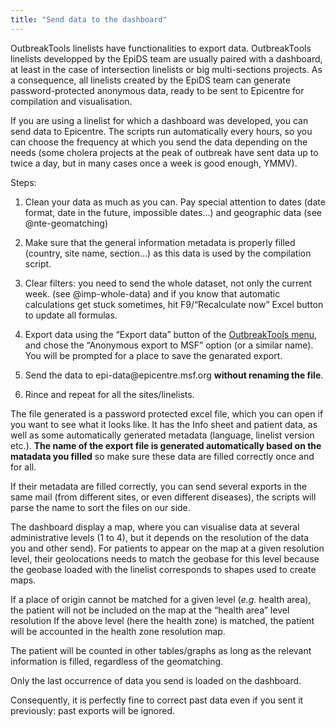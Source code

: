 ```yaml
---
title: "Send data to the dashboard"
---
```


OutbreakTools linelists have functionalities to export data. OutbreakTools linelists developped by the EpiDS team are usually paired with a dashboard, at least in the case of intersection linelists or big multi-sections  projects. As a consequence, all linelists created by the EpiDS team can generate password-protected anonymous data, ready to be sent to Epicentre for compilation and visualisation.

If you are using a linelist for which a dashboard was developed, you can send data to Epicentre. The scripts run automatically every hours, so you can choose the frequency at which you send the data depending on the needs (some cholera projects at the peak of outbreak have sent data up to twice a day, but in many cases once a week is good enough, YMMV).

Steps:

1.	Clean your data as much as you can. Pay special attention to dates (date format, date in the future, impossible dates...) and geographic data (see @nte-geomatching)

2.	Make sure that the general information metadata is properly filled (country, site name, section…) as this data is used by the compilation script.

3. Clear filters: you need to send the whole dataset, not only the current week. (see @imp-whole-data) and if you know that automatic calculations get stuck sometimes, hit F9/"Recalculate now" Excel button to update all formulas.

4.	Export data using the "Export data" button of the [OutbreakTools menu](../reference/ribbons.qmd#sec-export-data), and chose the “Anonymous export to MSF” option (or a similar name). You will be prompted for a place to save the genarated export.

5. Send the data to epi-data@epicentre.msf.org **without renaming the file**.

6. Rince and repeat for all the sites/linelists.

The file generated is a password protected excel file, which you can open if you want to see what it looks like. It has the Info sheet and patient data, as well as some automatically generated metadata (language, linelist version etc.). **The name of the export file is generated automatically based on the matadata you filled** so make sure these data are filled correctly once and for all.

If their metadata are filled correctly, you can send several exports in the same mail (from different sites, or even different diseases), the scripts will parse the name to sort the files on our side.


::: {#nte-geomatching .callout-note title="Geodata matching"}
The dashboard display a map, where you can visualise data at several administrative levels (1 to 4), but it depends on the resolution of the data you and other send). For patients to appear on the map at a given resolution level, their geolocations needs to match the geobase for this level because the geobase loaded with the linelist corresponds to shapes used to create maps. 

If a place of origin cannot be matched for a given level (*e.g.* health area), the patient will not be included on the map at the "health area" level resolution If the above level (here the health zone) is matched, the patient will be accounted in the health zone resolution map. 

The patient will be counted in other tables/graphs as long as the relevant information is filled, regardless of the geomatching.
:::


:::{.callout-important #imp-whole-data}
Only the last occurrence of data you send is loaded on the dashboard.

Consequently, it is perfectly fine to correct past data even if you sent it previously: past exports will be ignored.
:::